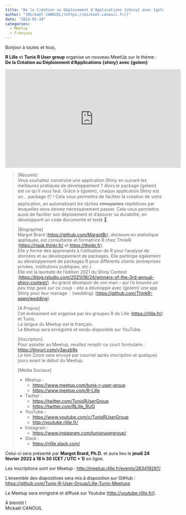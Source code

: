 ```yaml
---
title: "De la Création au Déploiement d'Applications {shiny} avec {golem}"
author: "[Mickaël CANOUIL](https://mickael.canouil.fr/)"
date: "2022-01-24"
categories:
  - Meetup
  - Français
---
```


Bonjour à toutes et tous,
 
**R Lille** et **Tunis R User group** organise un nouveau MeetUp sur le thème&nbsp;:  
**De la Création au Déploiement d'Applications {shiny} avec {golem}**

<center>
<iframe width="560" height="315" src="https://www.youtube.com/embed/nfP-mGIsqVs" title="YouTube video player" frameborder="0" allow="accelerometer; autoplay; clipboard-write; encrypted-media; gyroscope; picture-in-picture" allowfullscreen></iframe>
</center>
<!-- <center>
![Affiche Événement](https://raw.githubusercontent.com/Tunis-R-User-Group/Lille-Tunis-Meetups/main/meetups/2022-02-24/ads/2022-02-24.png)
![](https://raw.githubusercontent.com/RLille/meetups/main/meetups/2022-02-24/ads/2022-02-24.png)
</center> -->
  
> [Résumé]  
> Vous souhaitez construire une application Shiny en suivant les meilleures
> pratiques de développement&nbsp;? Alors le package {golem} est ce qu'il vous
> faut. Grâce à {golem}, chaque application Shiny est un… package 📦&nbsp;! Cela
> vous permettra de faciliter la création de votre application, en
> automatisant les tâches ~~ennuyantes~~ répétitives par lesquelles vous
> devrez nécessairement passer. Cela vous permettra aussi de faciliter son
> déploiement et d'assurer sa durabilité, en développant un code documenté
> et testé 🎉.
> 
> [Biographie]  
> Margot Brard (<https://github.com/MargotBr>), docteure en statistique
> appliquée, est consultante et formatrice R chez ThinkR
> (<https://rtask.thinkr.fr/> et <https://thinkr.fr>).  
> Elle y forme des apprenants à l'utilisation de R pour l'analyse de
> données et au développement de packages. Elle participe également au
> développement de packages R pour différents clients (entreprises
> privées, institutions publiques, etc.).  
> Elle est la lauréate de l'édition 2021 du Shiny Contest
> (<https://blog.rstudio.com/2021/06/24/winners-of-the-3rd-annual-shiny-contest/>).
> Au grand désespoir de son mari - *qui l'a trouvée un peu trop geek sur
> ce coup* - elle a développé avec {golem} une app Shiny pour leur mariage
>&nbsp;: {wedding} (<https://github.com/ThinkR-open/wedding>).
> 
> [A Propos]  
> Cet événement est organisé par les groupes R de Lille
> (<https://rlille.fr/>) et Tunis.  
> La langue du Meetup est le français.  
> Le Meetup sera enregistré et rendu disponible sur YouTube.
> 
> [Inscription]  
> Pour assister au Meetup, veuillez remplir ce court formulaire&nbsp;:
> <https://tinyurl.com/y3avzb9s>  
> Le lien Zoom sera envoyé par courriel après inscription et quelques
> jours avant le début du Meetup.
> 
> [Média Sociaux]  
> 
> - Meetup&nbsp;: 
>     - <https://www.meetup.com/tunis-r-user-group>
>     - <https://www.meetup.com/R-Lille>
> 
> - Twitter&nbsp;:
>     - <https://twitter.com/TunisRUserGroup>
>     - <https://twitter.com/RLille_RUG>
> 
> - YouTube&nbsp;:
>     - <https://www.youtube.com/c/TunisRUserGroup>
>     - <http://youtube.rlille.fr/>
> 
> - Instagram&nbsp;:
>     - <https://www.instagram.com/tunisrusergroup/>
> 
> - Slack&nbsp;:
>     - <https://rlille.slack.com/>
> 

Celui-ci sera présenté par **Margot Brard, Ph.D.** et aura lieu le **jeudi 24 février 2022 à 18 h 30 (CET / UTC + 1)** en ligne.

Les inscriptions sont sur Meetup&nbsp;: <http://meetup.rlille.fr/events/283419297/>

L'ensemble des diapositives sera mis à disposition sur GitHub&nbsp;: [https://github.com/Tunis-R-User-Group/Lille-Tunis-Meetups](https://github.com/Tunis-R-User-Group/Lille-Tunis-Meetups/tree/main/meetups/2022-02-24/materials)

Le Meetup sera enrigistré et diffusé sur Youtube (<http://youtube.rlille.fr/>).

À bientôt&nbsp;!  
Mickaël CANOUIL
